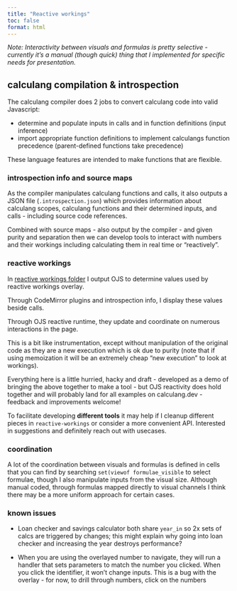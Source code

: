 ```yaml
---
title: "Reactive workings"
toc: false
format: html
---
```


*Note: Interactivity between visuals and formulas is pretty selective - currently it's a manual (though quick) thing that I implemented for specific needs for presentation.*

## calculang compilation & introspection

The calculang compiler does 2 jobs to convert calculang code into valid Javascript:

- determine and populate inputs in calls and in function definitions (input inference)
- import appropriate function definitions to implement calculangs function precedence (parent-defined functions take precedence)

These language features are intended to make functions that are flexible.

### introspection info and source maps

As the compiler manipulates calculang functions and calls, it also outputs a JSON file (`.introspection.json`) which provides information about calculang scopes, calculang functions and their determined inputs, and calls - including source code references.

Combined with source maps - also output by the compiler - and given purity and separation then we can develop tools to interact with numbers and their workings including calculating them in real time or "reactively".

### reactive workings

In [reactive workings folder](https://github.com/declann/calculang-at-fosdem/tree/main/reactive-workings) I output OJS to determine values used by reactive workings overlay.

Through CodeMirror plugins and introspection info, I display these values beside calls.

Through OJS reactive runtime, they update and coordinate on numerous interactions in the page.

This is a bit like instrumentation, except without manipulation of the original code as they are a new execution which is ok due to purity (note that if using memoization it will be an extremely cheap "new execution" to look at workings).

Everything here is a little hurried, hacky and draft - developed as a demo of bringing the above together to make a tool - but OJS reactivity does hold together and will probably land for all examples on calculang.dev - feedback and improvements welcome!

To facilitate developing **different tools** it may help if I cleanup different pieces in `reactive-workings` or consider a more convenient API. Interested in suggestions and definitely reach out with usecases.

### coordination

A lot of the coordination between visuals and formulas is defined in cells that you can find by searching `set(viewof formulae_visible` to select formulae, though I also manipulate inputs from the visual size. Although manual coded, through formulas mapped directly to visual channels I think there may be a more uniform approach for certain cases.

### known issues

- Loan checker and savings calculator both share `year_in` so 2x sets of calcs are triggered by changes; this might explain why going into loan checker and increasing the year destroys performance?

- When you are using the overlayed number to navigate, they will run a handler that sets parameters to match the number you clicked. When you click the identifier, it won't change inputs. This is a bug with the overlay - for now, to drill through numbers, click on the numbers